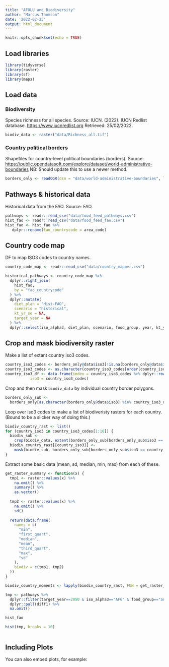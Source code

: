 ```yaml
---
title: "AFOLU and Biodiversity"
author: "Marcus Thomson"
date: '2022-02-25'
output: html_document
---
```


```r
knitr::opts_chunk$set(echo = TRUE)
```

## Load libraries
```r
library(tidyverse)
library(raster)
library(sf)
library(maps)
```


## Load data
### Biodiversity
Species richness for all species.
Source: IUCN. (2022). IUCN Redlist database. <https://www.iucnredlist.org> Retrieved: 25/02/2022.
```r
biodiv_data <- raster("data/Richness_all.tif")
```

### Country political borders
Shapefiles for country-level political boundaries (borders).
Source: <https://public.opendatasoft.com/explore/dataset/world-administrative-boundaries>
NB: Should update this to use a newer method.
```r
borders_only <- readOGR(dsn = "data/world-administrative-boundaries", layer = "world-administrative-boundaries")
```

## Pathways & historical data
Historical data from the FAO.
Source: FAO.
```r
pathways <- readr::read_csv("data/food_feed_pathways.csv")
hist_fao <- readr::read_csv("data/food_feed_fao.csv")
hist_fao <- hist_fao %>%
   dplyr::rename(fao_countrycode = area_code)
```

## Country code map
DF to map ISO3 codes to country names.
```r
country_code_map <- readr::read_csv("data/country_mapper.csv")
```


```r
historical_pathways <- country_code_map %>%
  dplyr::right_join(
    hist_fao, 
    by = "fao_countrycode"
  ) %>% 
  dplyr::mutate(
    diet_plan = "Hist-FAO", 
    scenario = "historical", 
    kt_yr_se = NA, 
    target_year = NA
  ) %>% 
  dplyr::select(iso_alpha3, diet_plan, scenario, food_group, year, kt_yr, kt_yr_smoothed, diff1, diff2)
```


## Crop and mask biodiversity raster
Make a list of extant country iso3 codes.
```r
country_iso3_codes <- borders_only@data$iso3[!is.na(borders_only@data$iso3)]
country_iso3_codes <- as.character(country_iso3_codes[order(country_iso3_codes)])
country_iso3_df <- data.frame(index = country_iso3_codes %>% dplyr::row_number(), 
           iso3 = country_iso3_codes)
```

Crop and then mask `biodiv_data` by individual country border polygons.
```r
borders_only_sub <-
  borders_only[as.character(borders_only@data$iso3) %in% country_iso3_df$iso3,]
```

Loop over iso3 codes to make a list of biodiveristy rasters for each country. (Bound to be a slicker way of doing this.)
```r
biodiv_country_rast <- list()
for (country_iso3 in country_iso3_codes[1:10]) {
  biodiv_sub <-
    crop(biodiv_data, extent(borders_only_sub[borders_only_sub$iso3 == country_iso3, ]))
  biodiv_country_rast[[country_iso3]] <-
    mask(biodiv_sub, borders_only_sub[borders_only_sub$iso3 == country_iso3, ])
}
```

Extract some basic data (mean, sd, median, min, max) from each of these.
```r
get_raster_summary <- function(x) {
  tmp1 <- raster::values(x) %>%
    na.omit() %>%
    summary() %>%
    as.vector()
  
  tmp2 <- raster::values(x) %>%
    na.omit() %>%
    sd()
  
  return(data.frame(
    names = c(
      "min",
      "first_quart",
      "median",
      "mean",
      "third_quart",
      "max",
      "sd"
    ),
    biodiv = c(tmp1, tmp2)
  ))
}

biodiv_country_moments <- lapply(biodiv_country_rast, FUN = get_raster_summary)
```


```r
tmp <- pathways %>% 
  dplyr::filter(target_year==2050 & iso_alpha3=="AFG" & food_group=="animal products" & scenario=="SSP1" & diet_plan=="CNS-CFP") %>% 
  dplyr::pull(diff1) %>% 
  na.omit() 
```


```r
hist_fao
```


```r

hist(tmp, breaks = 10)

```



```r

```




## Including Plots

You can also embed plots, for example:

```r

```


